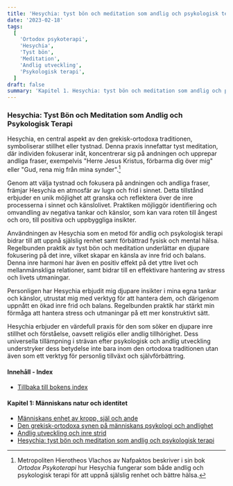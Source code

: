 ```yaml
---
title: 'Hesychia: tyst bön och meditation som andlig och psykologisk terapi'
date: '2023-02-18'
tags:
  [
    'Ortodox psykoterapi',
    'Hesychia',
    'Tyst bön',
    'Meditation',
    'Andlig utveckling',
    'Psykologisk terapi',
  ]
draft: false
summary: 'Kapitel 1. Hesychia: tyst bön och meditation som andlig och psykologisk terapi'
---
```


### Hesychia: Tyst Bön och Meditation som Andlig och Psykologisk Terapi

Hesychia, en central aspekt av den grekisk-ortodoxa traditionen, symboliserar stillhet eller tystnad. Denna praxis innefattar tyst meditation, där individen fokuserar inåt, koncentrerar sig på andningen och upprepar andliga fraser, exempelvis "Herre Jesus Kristus, förbarma dig över mig" eller "Gud, rena mig från mina synder".[^1]

[^1]: Metropoliten Hierotheos Vlachos av Nafpaktos beskriver i sin bok _Ortodox Psykoterapi_ hur Hesychia fungerar som både andlig och psykologisk terapi för att uppnå själslig renhet och bättre hälsa.

Genom att välja tystnad och fokusera på andningen och andliga fraser, främjar Hesychia en atmosfär av lugn och frid i sinnet. Detta tillstånd erbjuder en unik möjlighet att granska och reflektera över de inre processerna i sinnet och känslolivet. Praktiken möjliggör identifiering och omvandling av negativa tankar och känslor, som kan vara roten till ångest och oro, till positiva och uppbyggliga insikter.

Användningen av Hesychia som en metod för andlig och psykologisk terapi bidrar till att uppnå själslig renhet samt förbättrad fysisk och mental hälsa. Regelbunden praktik av tyst bön och meditation underlättar en djupare fokusering på det inre, vilket skapar en känsla av inre frid och balans. Denna inre harmoni har även en positiv effekt på det yttre livet och mellanmänskliga relationer, samt bidrar till en effektivare hantering av stress och livets utmaningar.

Personligen har Hesychia erbjudit mig djupare insikter i mina egna tankar och känslor, utrustat mig med verktyg för att hantera dem, och därigenom uppnått en ökad inre frid och balans. Regelbunden praktik har stärkt min förmåga att hantera stress och utmaningar på ett mer konstruktivt sätt.

Hesychia erbjuder en värdefull praxis för den som söker en djupare inre stillhet och förståelse, oavsett religiös eller andlig tillhörighet. Dess universella tillämpning i strävan efter psykologisk och andlig utveckling understryker dess betydelse inte bara inom den ortodoxa traditionen utan även som ett verktyg för personlig tillväxt och självförbättring.

#### Innehåll - Index

- [Tillbaka till bokens index](/blog/ortodox-psykoterapi/ortodox-psykoterapi-innehall)

#### Kapitel 1: Människans natur och identitet

- [Människans enhet av kropp, själ och ande](/blog/ortodox-psykoterapi/enhet-kropp-sjal-ande)
- [Den grekisk-ortodoxa synen på människans psykologi och andlighet](/blog/ortodox-psykoterapi/grekisk-ortodox-syn-manniskans-psykologi-andlighet)
- [Andlig utveckling och inre strid](/blog/ortodox-psykoterapi/andlig-utveckling-och-inre-strid)
- [Hesychia: tyst bön och meditation som andlig och psykologisk terapi](/blog/ortodox-psykoterapi/hesychia-tyst-bon-och-meditation-som-andlig-och-psykologisk-terapi)
